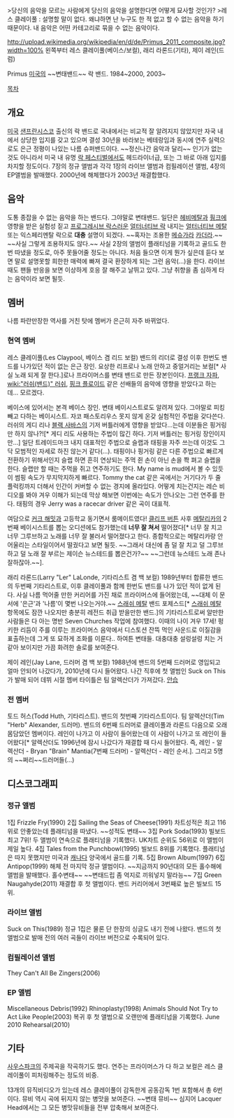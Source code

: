 >당신의 음악을 모르는 사람에게 당신의 음악을 설명한다면 어떻게 묘사할 것인가?
>레스 클레이풀 : 설명할 말이 없다. 왜냐하면 난 누구도 한 적 없고 할 수 없는 음악을 하기 때문이다. 내 음악은 어떤 카테고리로 묶을 수 없는 음악이다.

http://upload.wikimedia.org/wikipedia/en/d/de/Primus_2011_composite.jpg?width=100%
왼쪽부터 레스 클레이풀(베이스/보컬), 래리 라론드(기타), 제이 레인(드럼)

Primus
[[미국]]의 ~~변태밴드~~ 락 밴드.
1984~2000, 2003~

[[목차]]

== 개요 ==
[[미국]] [[샌프란시스코]] 출신의 락 밴드로 국내에서는 비교적 잘 알려지지 않았지만 자국 내에서 상당한 입지를 갖고 있으며 결성 30년을 바라보는 베테랑임과 동시에 연주 실력으로도 은근 정평이 나있는 나름 슈퍼밴드이다. ~~정신나간 음악과 달리~~ 인기가 없는 것도 아니라서 미국 내 유명 [[락 페스티벌]]에서도 헤드라이너급, 또는 그 바로 아래 입지를 차지할 정도이다. 7장의 정규 앨범과 각각 1장의 라이브 앨범과 컴필레이션 앨범, 4장의 EP앨범을 발매했다. 2000년에 해체했다가 2003년 재결합했다.

== 음악 ==
도통 종잡을 수 없는 음악을 하는 밴드다. 그야말로 변태밴드. 일단은 [[헤비메탈]]과 [[훵크]]에 영향을 받은 실험성 짙고 [[프로그레시브 락]]스러운 [[얼터너티브 락]] 내지는 [[얼터너티브 메탈]] 또는 익스페리멘탈 락으로 '''대충''' 설명이 되겠다. ~~혹자는 조용한 [[메슈가]]라 [[카더라]].~~ ~~사실 그렇게 조용하지도 않다.~~ 사실 2장의 앨범이 플래티넘을 기록하고 골드도 한번 따냈을 정도로, 아주 못들어줄 정도는 아니다. 처음 들으면 이게 뭔가 싶은데 듣다 보면 말로 설명못할 희한한 매력에 빠져 결국 환장하게 되는 그런 음악(...)을 한다. 라이브 때도 팬들 반응을 보면 이상하게 호응 잘 해주고 날뛰고 있다. 그냥 취향을 좀 심하게 타는 음악이라 보면 될듯.

== 멤버 ==
나름 파란만장한 역사를 거친 탓에 멤버가 은근히 자주 바뀌었다.

=== 현역 멤버 ===
레스 클레이풀(Les Claypool, 베이스 겸 리드 보컬)
밴드의 리더로 결성 이후 한번도 밴드를 나가있던 적이 없는 은근 장인. 요상한 리프로나 노래 안하고 중얼거리는 보컬[* 사실 노래 되게 잘 한다.]로나 프라이머스를 변태 밴드로 만든 장본인이다. [[프랭크 자파]], [[wiki:"러쉬(밴드)" 러쉬]], [[핑크 플로이드]] 같은 선배들의 음악에 영향을 받았다고 하는데... 모르겠다.

베이스에 있어서는 본격 베이스 장인. 변태 베이시스트로도 알려져 있다. 그야말로 피킹 빼고 다하는 베이시스트. 자코 패스토리우스 못지 않게 온갖 실험적인 주법을 갖다쓴다. 러쉬의 게디 리나 [[블랙 사바스]]의 기저 버틀러에게 영향을 받았다...는데 이분들은 핑거링만 하지 않나?![* 게디 리도 사용하는 주법이 많긴 하다. 기저 버틀러는 핑거링 장인이지만...] 일단 트레이드마크 내지 대표적인 주법으로 슬랩과 태핑을 자주 쓰는데 이것도 그닥 모범적인 자세로 하진 않는거 같다(...). 태핑이나 핑거링 같은 다른 주법으로 빠르게 전환하기 위해서인지 슬랩 하면 흔히 연상되는 주먹 쥔 손이 아닌 손을 쫙 펴고 슬랩을 한다. 슬랩만 할 때는 주먹을 쥐고 연주하기도 한다. My name is mud에서 볼 수 있듯이 썸핑 속도가 무지막지하게 빠르다. Tommy the cat 같은 곡에서는 거기다가 두 줄 플럭킹까지 더해서 인간이 커버할 수 없는 경지에 올라있다. 어떻게 치는건지는 레슨 비디오를 봐야 겨우 이해가 되는데 막상 해보면 이번에는 속도가 안나오는 그런 연주를 한다. 태핑의 경우 Jerry was a racecar driver 같은 곡이 대표적.

여담으로 [[커크 해밋]]과 고등학교 동기면서 룸메이트였다! [[클리프 버튼]] 사후 [[메탈리카]]의 2번째 베이시스트를 뽑는 오디션에도 참가했는데 '''너무 잘 쳐서''' 떨어졌다[* 너무 잘 치고 너무 그루브하고 노래를 너무 잘 불러서 떨어졌다고 한다. 종합적으로는 메탈리카랑 안어울리는 스타일이어서 떨궜다고 보면 될듯. ~~그래서 대신에 좀 덜 잘 치고 덜 그루브하고 덜 노래 잘 부르는 제이슨 뉴스테드를 뽑은건가?~~ ~~그런데 뉴스테드 노래 존나 잘하잖아.~~].

래리 라론드(Larry "Ler" LaLonde, 기타리스트 겸 백 보컬)
1989년부터 합류한 밴드의 두번째 기타리스트로, 이후 클레이풀과 함께 한번도 밴드를 나가 있던 적이 없게 된다. 사실 나름 먹어줄 만한 커리어를 가진 채로 프라이머스에 들어왔는데, ~~대체 이 문서에 '은근'과 '나름'이 몇번 나오는거야.~~ [[스래쉬 메탈]] 밴드 포제스드[* [[스래쉬 메탈]] 항목에도 잠깐 나오지만 충분히 레전드 취급 받을만한 밴드.]의 기타리스트로써 알만한 사람들은 다 아는 명반 Seven Churches 작업에 참여했다. 이때의 나이 겨우 17세! 펑키한 리듬이 주를 이루는 프라이머스 음악에서 디스토션 잔뜩 먹인 사운드로 이질감을 표출하는데 그게 또 묘하게 조화를 이룬다.. 하여튼 변태들. 대충대충 설렁설렁 치는 거 같아 보이지만 가끔 화려한 솔로를 보여준다.

제이 레인(Jay Lane, 드러머 겸 백 보컬)
1988년에 밴드의 5번째 드러머로 영입되고 얼마 안되어 나갔다가, 2010년에 다시 들어왔다. 나간 직후에 첫 앨범인 Suck on This가 발매 되어 데뷔 시절 멤버 타이틀은 팀 알렉산더가 가져갔다. [[안습]]

=== 전 멤버 ===
토드 허스(Todd Huth, 기타리스트). 밴드의 첫번째 기타리스트이다.
팀 알렉산더(Tim "Herb" Alexander, 드러머). 밴드의 6번째 드러머로 클레이풀과 라론드 다음으로 오래 몸담았던 멤버이다. 레인이 나가고 이 사람이 들어왔는데 이 사람이 나가고 또 레인이 들어왔다[* 알렉산더도 1996년에 잠시 나갔다가 재결합 때 다시 들어왔다. 즉, 레인 - 알렉산더 - Bryan "Brain" Mantia(7번째 드러머) - 알렉산더 - 레인 순서.].
그리고 5명의 ~~쩌리~~드러머들(...)

== 디스코그래피 ==
=== 정규 앨범 ===
1집 Frizzle Fry(1990)
2집 Sailing the Seas of Cheese(1991)
차트성적은 최고 116위로 안좋았는데 플래티넘을 따냈다. ~~성적도 변태~~
3집 Pork Soda(1993)
빌보드 최고 7위! 두 앨범이 연속으로 플래티넘을 기록했다. UK차트 순위도 56위로 이 앨범이 제일 높다.
4집 Tales from the Punchbowl(1995)
빌보드 8위를 기록했다. 플래티넘은 따지 못했지만 미국과 [[캐나다]] 양국에서 골드를 기록.
5집 Brown Album(1997)
6집 Antipop(1999)
해체 전 마지막 정규 앨범이다. ~~지금까지 90년대의 모든 홀수해에 앨범을 발매했다. 홀수변태~~ ~~변태드립 좀 억지로 끼워넣지 말라능~~
7집 Green Naugahyde(2011)
재결합 후 첫 앨범이다. 밴드 커리어에서 3번째로 높은 빌보드 15위.

=== 라이브 앨범 ===
Suck on This(1989)
정규 1집은 물론 단 한장의 싱글도 내기 전에 나왔다. 밴드의 첫 앨범으로 발매 전의 여러 곡들이 라이브 버전으로 수록되어 있다.

=== 컴필레이션 앨범 ===
They Can't All Be Zingers(2006)

=== EP 앨범 ===
Miscellaneous Debris(1992)
Rhinoplasty(1998)
Animals Should Not Try to Act Like People(2003)
복귀 후 첫 앨범으로 오랜만에 플래티넘을 기록했다.
June 2010 Rehearsal(2010)

== 기타 ==
[[사우스파크]]의 주제곡을 작곡하기도 했다. 연주는 프라이머스가 다 하고 보컬은 레스 클레이풀이 피처링해주는 정도의 비중.

13개의 뮤직비디오가 있는데 레스 클레이풀이 감독한게 공동감독 1번 포함해서 총 6번이다. 뮤비 역시 곡에 뒤지지 않는 병맛을 보여준다. ~~변태 뮤비~~ 심지어 Lacquer Head에서는 그 모든 병맛뮤비들을 전부 압축해서 보여준다.
